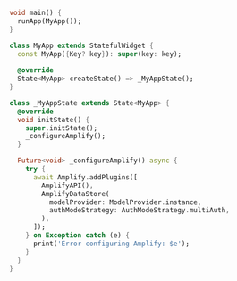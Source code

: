 ```dart
void main() {
  runApp(MyApp());
}

class MyApp extends StatefulWidget {
  const MyApp({Key? key}): super(key: key);
  
  @override
  State<MyApp> createState() => _MyAppState();
}

class _MyAppState extends State<MyApp> {
  @override
  void initState() {
    super.initState();
    _configureAmplify();
  }

  Future<void> _configureAmplify() async {
    try {
      await Amplify.addPlugins([
        AmplifyAPI(),
        AmplifyDataStore(
          modelProvider: ModelProvider.instance,
          authModeStrategy: AuthModeStrategy.multiAuth,
        ),
      ]);
    } on Exception catch (e) {
      print('Error configuring Amplify: $e');
    }
  }
}
```
